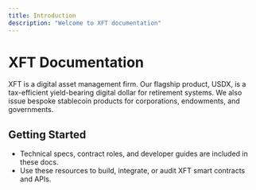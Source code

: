 ```yaml
---
title: Introduction
description: "Welcome to XFT documentation"
---
```


# XFT Documentation

XFT is a digital asset management firm. Our flagship product, USDX, is a tax-efficient yield-bearing digital dollar for retirement systems. We also issue bespoke stablecoin products for corporations, endowments, and governments.

## Getting Started

- Technical specs, contract roles, and developer guides are included in these docs.
- Use these resources to build, integrate, or audit XFT smart contracts and APIs.
